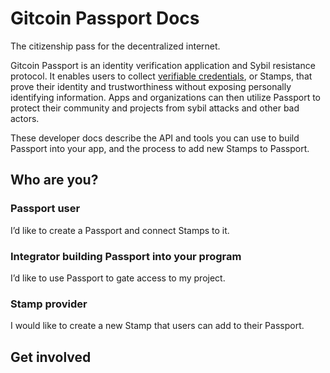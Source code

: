 
# Gitcoin Passport Docs

The citizenship pass for the decentralized internet.

Gitcoin Passport is an identity verification application and Sybil resistance protocol. 
It enables users to collect [verifiable credentials](/overview/key-terms#verifiable-credentials-vcs), or Stamps, that prove their identity and trustworthiness without exposing personally identifying information. Apps and organizations can then utilize Passport to protect their community and projects from sybil attacks and other bad actors.

These developer docs describe the API and tools you can use to build Passport into your app, and the process to add new Stamps to Passport. 

## Who are you?

### Passport user

I’d like to create a Passport and connect Stamps to it.

<Cards>
  <Card title="What is Passport?" href="https://support.gitcoin.co/gitcoin-knowledge-base/gitcoin-passport/what-is-gitcoin-passport" />
  <Card title="How to create a Passport" href="https://support.gitcoin.co/gitcoin-knowledge-base/gitcoin-passport/creating-a-gitcoin-passport" />
  <Card title="What are Stamps?" href="https://support.gitcoin.co/gitcoin-knowledge-base/gitcoin-passport/what-are-stamps" />
  <Card title="Migrating your Stamps on-chain" href="https://support.gitcoin.co/gitcoin-knowledge-base/gitcoin-passport/moving-your-stamps-onchain" />
  <Card title="Staking Gitcoin" href="https://support.gitcoin.co/gitcoin-knowledge-base/gitcoin-passport/identity-staking-questions" />
  <Card title="FAQ" href="https://support.gitcoin.co/gitcoin-knowledge-base/gitcoin-passport/common-questions" />
</Cards>



### Integrator building Passport into your program
I’d like to use Passport to gate access to my project.

<Cards>
  <Card title="Introduction" href="building-with-passport/introduction" />
  <Card title="Get access" href="building-with-passport/getting-access" />
  <Card title="Quick start" href="building-with-passport/quick-start-guide" />
  <Card title="Tutorials" href="building-with-passport/tutorials" />
  <Card title="API reference" href="building-with-passport/api-reference" />
  <Card title="Smart contracts" href="building-with-passport/contract-reference" />
</Cards>


### Stamp provider
 
I would like to create a new Stamp that users can add to their Passport.

<Cards>
  <Card title="Creating a new Stamp" href="stamps/integrating-a-new-stamp" />
</Cards>


## Get involved

<Cards>
  <Card title="Join the community" href="https://discord.gg/UHFXdJFh" />
  <Card title="Blog" href="https://www.gitcoin.co/blog-2/tag/gitcoin-passport" />
  <Card title="Contribute to the docs" href="community/getting-involved" />
</Cards>